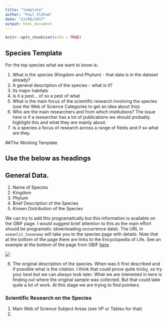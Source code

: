```yaml
---
title: "template"
author: "Paul Oldham"
date: "23/08/2017"
output: html_document
---
```


```r
knitr::opts_chunk$set(echo = TRUE)
```

## Species Template

For the top species what we want to know is:

1. What is the species (Kingdom and Phylum) - that data is in the dataset already?
2. A general description of the species - what is it?
3. Its major habitats
4. Is it a pest... of so a pest of what
5. What is the main focus of the scientific research involving the species (use the Web of Science Categories to get an idea about this). 
6. Who are the main researchers and from which institutions? The issue here is if a researcher has a lot of publications we should probably highlight this and what they are mainly about.
7. Is a species a focus of research across a range of fields and if so what are they.

##The Working Template

## Use the below as headings

## General Data.
1. Name of Species
2. Kingdom
3. Phylum
4. Brief Description of the Species
5. Known Distribution of the Species

We can try to add this programatically but this information is available on the GBIF page. I would suggest brief attention to this as the main effort should be programatic (downloading occurrence data). The URL in `aseanlit_taxonomy` will take you to the species page with details. Note that at the bottom of the page there are links to the Encyclopedia of Life. See an example at the bottom of the page from GBIF [here](https://www.gbif.org/species/8406925).

![](images/Penaeus.png)

6. The original description of the species. When was it first described and if possible what is the citation. I think that could prove quite tricky, so try your best but we can always look later. What we are interested in here is finding out where the original sample was collected. But that could take quite a lot of work. At this stage we are trying to find pointers. 

### Scientific Research on the Species

1. Main Web of Science Subject Areas (see VP or Tableu for that)
2. 

